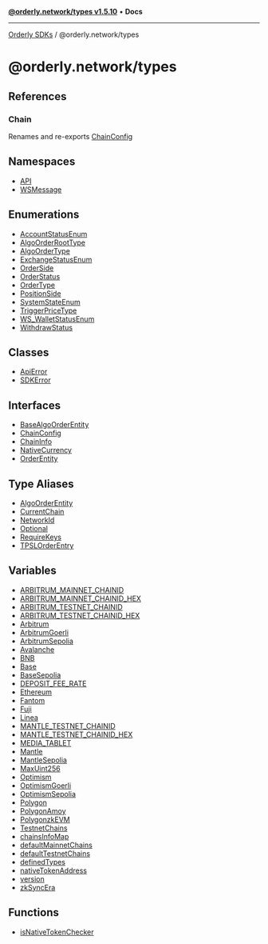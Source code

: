 [**@orderly.network/types v1.5.10**](/sdks/tech-doc/@orderly.network/types/README) • **Docs**

***

[Orderly SDKs](/sdks/tech-doc/packages) / @orderly.network/types

# @orderly.network/types

## References

### Chain

Renames and re-exports [ChainConfig](/sdks/tech-doc/@orderly.network/types/interfaces/ChainConfig)

## Namespaces

- [API](/sdks/tech-doc/@orderly.network/types/namespaces/API/README)
- [WSMessage](/sdks/tech-doc/@orderly.network/types/namespaces/WSMessage/README)

## Enumerations

- [AccountStatusEnum](/sdks/tech-doc/@orderly.network/types/enumerations/AccountStatusEnum)
- [AlgoOrderRootType](/sdks/tech-doc/@orderly.network/types/enumerations/AlgoOrderRootType)
- [AlgoOrderType](/sdks/tech-doc/@orderly.network/types/enumerations/AlgoOrderType)
- [ExchangeStatusEnum](/sdks/tech-doc/@orderly.network/types/enumerations/ExchangeStatusEnum)
- [OrderSide](/sdks/tech-doc/@orderly.network/types/enumerations/OrderSide)
- [OrderStatus](/sdks/tech-doc/@orderly.network/types/enumerations/OrderStatus)
- [OrderType](/sdks/tech-doc/@orderly.network/types/enumerations/OrderType)
- [PositionSide](/sdks/tech-doc/@orderly.network/types/enumerations/PositionSide)
- [SystemStateEnum](/sdks/tech-doc/@orderly.network/types/enumerations/SystemStateEnum)
- [TriggerPriceType](/sdks/tech-doc/@orderly.network/types/enumerations/TriggerPriceType)
- [WS\_WalletStatusEnum](/sdks/tech-doc/@orderly.network/types/enumerations/WS_WalletStatusEnum)
- [WithdrawStatus](/sdks/tech-doc/@orderly.network/types/enumerations/WithdrawStatus)

## Classes

- [ApiError](/sdks/tech-doc/@orderly.network/types/classes/ApiError)
- [SDKError](/sdks/tech-doc/@orderly.network/types/classes/SDKError)

## Interfaces

- [BaseAlgoOrderEntity](/sdks/tech-doc/@orderly.network/types/interfaces/BaseAlgoOrderEntity)
- [ChainConfig](/sdks/tech-doc/@orderly.network/types/interfaces/ChainConfig)
- [ChainInfo](/sdks/tech-doc/@orderly.network/types/interfaces/ChainInfo)
- [NativeCurrency](/sdks/tech-doc/@orderly.network/types/interfaces/NativeCurrency)
- [OrderEntity](/sdks/tech-doc/@orderly.network/types/interfaces/OrderEntity)

## Type Aliases

- [AlgoOrderEntity](/sdks/tech-doc/@orderly.network/types/type-aliases/AlgoOrderEntity)
- [CurrentChain](/sdks/tech-doc/@orderly.network/types/type-aliases/CurrentChain)
- [NetworkId](/sdks/tech-doc/@orderly.network/types/type-aliases/NetworkId)
- [Optional](/sdks/tech-doc/@orderly.network/types/type-aliases/Optional)
- [RequireKeys](/sdks/tech-doc/@orderly.network/types/type-aliases/RequireKeys)
- [TPSLOrderEntry](/sdks/tech-doc/@orderly.network/types/type-aliases/TPSLOrderEntry)

## Variables

- [ARBITRUM\_MAINNET\_CHAINID](/sdks/tech-doc/@orderly.network/types/variables/ARBITRUM_MAINNET_CHAINID)
- [ARBITRUM\_MAINNET\_CHAINID\_HEX](/sdks/tech-doc/@orderly.network/types/variables/ARBITRUM_MAINNET_CHAINID_HEX)
- [ARBITRUM\_TESTNET\_CHAINID](/sdks/tech-doc/@orderly.network/types/variables/ARBITRUM_TESTNET_CHAINID)
- [ARBITRUM\_TESTNET\_CHAINID\_HEX](/sdks/tech-doc/@orderly.network/types/variables/ARBITRUM_TESTNET_CHAINID_HEX)
- [Arbitrum](/sdks/tech-doc/@orderly.network/types/variables/Arbitrum)
- [ArbitrumGoerli](/sdks/tech-doc/@orderly.network/types/variables/ArbitrumGoerli)
- [ArbitrumSepolia](/sdks/tech-doc/@orderly.network/types/variables/ArbitrumSepolia)
- [Avalanche](/sdks/tech-doc/@orderly.network/types/variables/Avalanche)
- [BNB](/sdks/tech-doc/@orderly.network/types/variables/BNB)
- [Base](/sdks/tech-doc/@orderly.network/types/variables/Base)
- [BaseSepolia](/sdks/tech-doc/@orderly.network/types/variables/BaseSepolia)
- [DEPOSIT\_FEE\_RATE](/sdks/tech-doc/@orderly.network/types/variables/DEPOSIT_FEE_RATE)
- [Ethereum](/sdks/tech-doc/@orderly.network/types/variables/Ethereum)
- [Fantom](/sdks/tech-doc/@orderly.network/types/variables/Fantom)
- [Fuji](/sdks/tech-doc/@orderly.network/types/variables/Fuji)
- [Linea](/sdks/tech-doc/@orderly.network/types/variables/Linea)
- [MANTLE\_TESTNET\_CHAINID](/sdks/tech-doc/@orderly.network/types/variables/MANTLE_TESTNET_CHAINID)
- [MANTLE\_TESTNET\_CHAINID\_HEX](/sdks/tech-doc/@orderly.network/types/variables/MANTLE_TESTNET_CHAINID_HEX)
- [MEDIA\_TABLET](/sdks/tech-doc/@orderly.network/types/variables/MEDIA_TABLET)
- [Mantle](/sdks/tech-doc/@orderly.network/types/variables/Mantle)
- [MantleSepolia](/sdks/tech-doc/@orderly.network/types/variables/MantleSepolia)
- [MaxUint256](/sdks/tech-doc/@orderly.network/types/variables/MaxUint256)
- [Optimism](/sdks/tech-doc/@orderly.network/types/variables/Optimism)
- [OptimismGoerli](/sdks/tech-doc/@orderly.network/types/variables/OptimismGoerli)
- [OptimismSepolia](/sdks/tech-doc/@orderly.network/types/variables/OptimismSepolia)
- [Polygon](/sdks/tech-doc/@orderly.network/types/variables/Polygon)
- [PolygonAmoy](/sdks/tech-doc/@orderly.network/types/variables/PolygonAmoy)
- [PolygonzkEVM](/sdks/tech-doc/@orderly.network/types/variables/PolygonzkEVM)
- [TestnetChains](/sdks/tech-doc/@orderly.network/types/variables/TestnetChains)
- [chainsInfoMap](/sdks/tech-doc/@orderly.network/types/variables/chainsInfoMap)
- [defaultMainnetChains](/sdks/tech-doc/@orderly.network/types/variables/defaultMainnetChains)
- [defaultTestnetChains](/sdks/tech-doc/@orderly.network/types/variables/defaultTestnetChains)
- [definedTypes](/sdks/tech-doc/@orderly.network/types/variables/definedTypes)
- [nativeTokenAddress](/sdks/tech-doc/@orderly.network/types/variables/nativeTokenAddress)
- [version](/sdks/tech-doc/@orderly.network/types/variables/version)
- [zkSyncEra](/sdks/tech-doc/@orderly.network/types/variables/zkSyncEra)

## Functions

- [isNativeTokenChecker](/sdks/tech-doc/@orderly.network/types/functions/isNativeTokenChecker)
